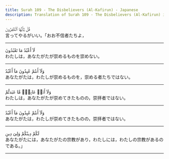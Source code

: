 ```yaml
---
title: Surah 109 - The Disbelievers (Al-Kafirun) - Japanese
description: Translation of Surah 109 - The Disbelievers (Al-Kafirun) in Japanese
---
```





<Aside type="quran" title="1">
قُلْ يَٰٓأَيُّهَا ٱلْكَٰفِرُونَ
</Aside>

<Aside type="reference" title="1">
言ってやるがいい。「おお不信者たちよ，
</Aside>

---

<Aside type="quran" title="2">
لَآ أَعْبُدُ مَا تَعْبُدُونَ
</Aside>

<Aside type="reference" title="2">
わたしは，あなたがたが崇めるものを崇めない。
</Aside>

---

<Aside type="quran" title="3">
وَلَآ أَنتُمْ عَٰبِدُونَ مَآ أَعْبُدُ
</Aside>

<Aside type="reference" title="3">
あなたがたは，わたしが崇めるものを，崇める者たちではない。
</Aside>

---

<Aside type="quran" title="4">
وَلَآ أَنَا۠ عَابِدٌۭ مَّا عَبَدتُّمْ
</Aside>

<Aside type="reference" title="4">
わたしは，あなたがたが崇めてきたものの，崇拝者ではない。
</Aside>

---

<Aside type="quran" title="5">
وَلَآ أَنتُمْ عَٰبِدُونَ مَآ أَعْبُدُ
</Aside>

<Aside type="reference" title="5">
あなたがたは，わたしが崇めてきたものの，崇拝者ではない。
</Aside>

---

<Aside type="quran" title="6">
لَكُمْ دِينُكُمْ وَلِىَ دِينِ
</Aside>

<Aside type="reference" title="6">
あなたがたには，あなたがたの宗教があり，わたしには，わたしの宗教があるのである。」
</Aside>

---
